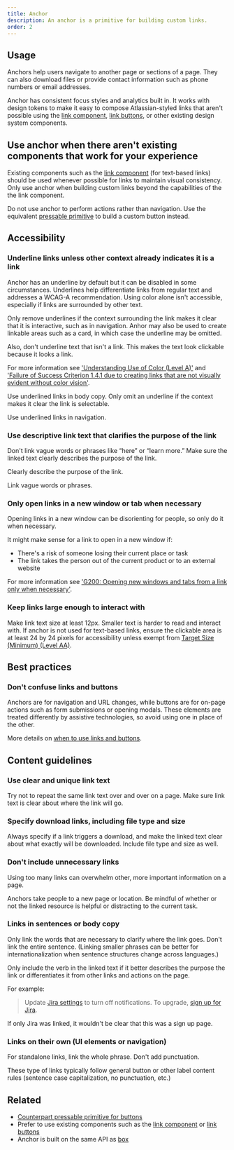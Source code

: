 ```yaml
---
title: Anchor
description: An anchor is a primitive for building custom links.
order: 2
---
```


## Usage

Anchors help users navigate to another page or sections of a page. They can also download files or provide contact information such as phone numbers or email addresses.

Anchor has consistent focus styles and analytics built in. It works with design tokens to make it easy to compose Atlassian-styled links that aren't possible using the [link component](/components/link/examples), [link buttons](/components/button/link-button/examples), or other existing design system components.

## Use anchor when there aren't existing components that work for your experience

Existing components such as the [link component](/components/link/examples) (for text-based links) should be used whenever possible for links to maintain visual consistency. Only use anchor when building custom links beyond the capabilities of the the link component.

Do not use anchor to perform actions rather than navigation. Use the equivalent [pressable primitive](/components/primitives/pressable/examples) to build a custom button instead.

## Accessibility

### Underline links unless other context already indicates it is a link

Anchor has an underline by default but it can be disabled in some circumstances. Underlines help differentiate links from regular text and addresses a WCAG-A recommendation. Using color alone isn't accessible, especially if links are surrounded by other text.

Only remove underlines if the context surrounding the link makes it clear that it is interactive, such as in navigation. Anhor may also be used to create linkable areas such as a card, in which case the underline may be omitted.

Also, don't underline text that isn't a link. This makes the text look clickable because it looks a link.

For more information see ['Understanding Use of Color (Level A)'](https://www.w3.org/WAI/WCAG22/Understanding/use-of-color.html) and ['Failure of Success Criterion 1.4.1 due to creating links that are not visually evident without color vision'](https://www.w3.org/WAI/WCAG22/Techniques/failures/F73).

<!-- TODO: Add do/dont images once designed (if necessary?) -->

<DoDont type="do">
  Use underlined links in body copy. Only omit an underline if the context makes
  it clear the link is selectable.
</DoDont>

<DoDont type="dont">Use underlined links in navigation.</DoDont>

### Use descriptive link text that clarifies the purpose of the link

Don't link vague words or phrases like “here” or “learn more.” Make sure the linked text clearly describes the purpose of the link.

<!-- TODO: Add some Do/Don't images as examples -->

<DoDont type="do">Clearly describe the purpose of the link.</DoDont>

<DoDont type="dont">Link vague words or phrases.</DoDont>

### Only open links in a new window or tab when necessary

Opening links in a new window can be disorienting for people, so only do it when necessary.

It might make sense for a link to open in a new window if:

- There's a risk of someone losing their current place or task
- The link takes the person out of the current product or to an external website

For more information see ['G200: Opening new windows and tabs from a link only when necessary'](https://www.w3.org/TR/WCAG20-TECHS/G200.html).

### Keep links large enough to interact with

Make link text size at least 12px. Smaller text is harder to read and interact with. If anchor is not used for text-based links, ensure the clickable area is at least 24 by 24 pixels for accessibility unless exempt from [Target Size (Minimum) (Level AA)](https://www.w3.org/WAI/WCAG22/Understanding/target-size-minimum.html).

## Best practices

### Don't confuse links and buttons

Anchors are for navigation and URL changes, while buttons are for on-page actions such as form submissions or opening modals. These elements are treated differently by assistive technologies, so avoid using one in place of the other.

More details on [when to use links and buttons](/components/button/button-new/usage#use-buttons-for-actions-and-links-for-navigation).

## Content guidelines

### Use clear and unique link text

Try not to repeat the same link text over and over on a page. Make sure link text is clear about where the link will go.

### Specify download links, including file type and size

Always specify if a link triggers a download, and make the linked text clear about what exactly will be downloaded. Include file type and size as well.

### Don't include unnecessary links

Using too many links can overwhelm other, more important information on a page.

Anchors take people to a new page or location. Be mindful of whether or not the linked resource is helpful or distracting to the current task.

### Links in sentences or body copy

Only link the words that are necessary to clarify where the link goes. Don't link the entire sentence. (Linking smaller phrases can be better for internationalization when sentence structures change across languages.)

Only include the verb in the linked text if it better describes the purpose the link or differentiates it from other links and actions on the page.

For example:

> Update [Jira settings](/components/button/button-new/usage#use-buttons-for-actions-and-links-for-navigation) to turn off notifications. To upgrade, [sign up for Jira](/components/button/button-new/usage#use-buttons-for-actions-and-links-for-navigation).

If only Jira was linked, it wouldn't be clear that this was a sign up page.

### Links on their own (UI elements or navigation)

For standalone links, link the whole phrase. Don't add punctuation.

These type of links typically follow general button or other label content rules (sentence case capitalization, no punctuation, etc.)

## Related

- [Counterpart pressable primitive for buttons](/components/primitives/button/usage)
- Prefer to use existing components such as the [link component](/components/link/examples) or [link buttons](/components/button/link-button/examples)
- Anchor is built on the same API as [box](/components/primitives/box/usage)
